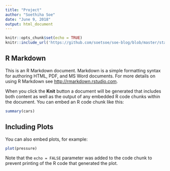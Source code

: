 ```yaml
---
title: "Project"
author: "Soethiha Soe"
date: "June 9, 2018"
output: html_document
---
```


```r
knitr::opts_chunk$set(echo = TRUE)
knitr::include_url('https://github.com/soetsoe/soe-blog/blob/master/static/slides/project_xaringan_slides.html')
```

## R Markdown

This is an R Markdown document. Markdown is a simple formatting syntax for authoring HTML, PDF, and MS Word documents. For more details on using R Markdown see <http://rmarkdown.rstudio.com>.

When you click the **Knit** button a document will be generated that includes both content as well as the output of any embedded R code chunks within the document. You can embed an R code chunk like this:

```r
summary(cars)
```

## Including Plots

You can also embed plots, for example:

```r
plot(pressure)
```

Note that the `echo = FALSE` parameter was added to the code chunk to prevent printing of the R code that generated the plot.
